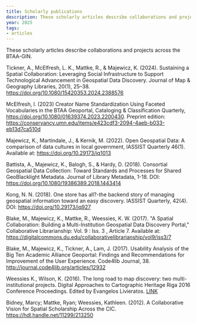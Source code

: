 ```yaml
---
title: Scholarly publications
description: These scholarly articles describe collaborations and projects across the BTAA-GIN.
year: 2025
tags:
- articles
---
```


These scholarly articles describe collaborations and projects across the BTAA-GIN.
	

Tickner, A., McElfresh, L. K., Mattke, R., & Majewicz, K. (2024). Sustaining a Spatial Collaboration: Leveraging Social Infrastructure to Support Technological Advancement in Geospatial Data Discovery. Journal of Map & Geography Libraries, 20(1), 25–38. https://doi.org/10.1080/15420353.2024.2388576


McElfresh, l. (2023) Creator Name Standardization Using Faceted Vocabularies in the BTAA Geoportal, Cataloging & Classification Quarterly, https://doi.org/10.1080/01639374.2023.2200430. Preprint edition: https://conservancy.umn.edu/items/e423cdf3-2094-4aeb-b033-eb13d7ca510d

Majewicz, K., Martindale, J., & Kernik, M. (2022). Open Geospatial Data: A comparison of data cultures in local government, IASSIST Quarterly 46(1). Available at: https://doi.org/10.29173/iq1013

Battista, A., Majewicz, K., Balogh, S., & Hardy, D. (2018). Consortial Geospatial Data Collection: Toward Standards and Processes for Shared GeoBlacklight Metadata. Journal of Library Metadata, 1-18. DOI: https://doi.org/10.1080/19386389.2018.1443414

Kong, N. N. (2018). One store has all?-the backend story of managing geospatial information toward an easy discovery. IASSIST Quarterly, 42(4). DOI: https://doi.org/10.29173/iq927

Blake, M., Majewicz, K., Mattke, R.,  Weessies, K. W. (2017). "A Spatial Collaboration: Building a Multi-Institution Geospatial Data Discovery Portal," Collaborative Librarianship: Vol. 9 : Iss. 3 , Article 7. Available at: https://digitalcommons.du.edu/collaborativelibrarianship/vol9/iss3/7

Blake, M., Majewicz, K., Tickner, A., Lam, J. (2017). Usability Analysis of the Big Ten Academic Alliance Geoportal: Findings and Recommendations for Improvement of the User Experience. Code4lib Journal, 38. http://journal.code4lib.org/articles/12932

Weessies K., Wilson, K. (2016). The long road to map discovery: two multi-institutional projects. Digital Approaches to Cartographic Heritage Riga 2016 Conference Proceedings. Edited by Evangelos Livieratos. [LINK](https://drive.google.com/file/d/0Bzey4db5I-ovMkNHNUxrM0xfS0E/view)

Bidney, Marcy; Mattke, Ryan; Weessies, Kathleen. (2012). A Collaborative Vision for Spatial Scholarship Across the CIC. https://hdl.handle.net/11299/213250
